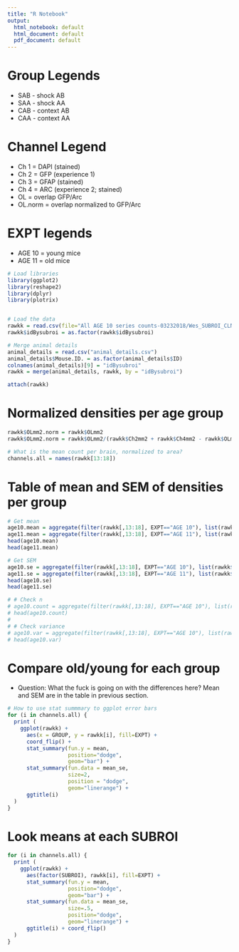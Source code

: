 ```yaml
---
title: "R Notebook"
output:
  html_notebook: default
  html_document: default
  pdf_document: default
---
```


# Group Legends
- SAB - shock AB
- SAA - shock AA
- CAB - context AB
- CAA - context AA

# Channel Legend
- Ch 1 = DAPI (stained)
- Ch 2 = GFP (experience 1)
- Ch 3 = GFAP (stained)
- Ch 4 = ARC (experience 2; stained)
- OL = overlap GFP/Arc
- OL.norm = overlap normalized to GFP/Arc

# EXPT legends
- AGE 10 = young mice
- AGE 11 = old mice

```r
# Load libraries
library(ggplot2)
library(reshape2)
library(dplyr)
library(plotrix)


# Load the data
rawkk = read.csv(file="All AGE 10 series counts-03232018/Wes_SUBROI_CLN_STACKED.csv", header=TRUE, sep=",")
rawkk$idBysubroi = as.factor(rawkk$idBysubroi)

# Merge animal details
animal_details = read.csv("animal_details.csv")
animal_details$Mouse.ID. = as.factor(animal_details$ID)
colnames(animal_details)[9] = "idBysubroi"
rawkk = merge(animal_details, rawkk, by = "idBysubroi")

attach(rawkk)


```


# Normalized densities per age group
```r

rawkk$OLmm2.norm = rawkk$OLmm2
rawkk$OLmm2.norm = rawkk$OLmm2/(rawkk$Ch2mm2 + rawkk$Ch4mm2 - rawkk$OLmm2)

# What is the mean count per brain, normalized to area?
channels.all = names(rawkk[13:18])


```

# Table of mean and SEM of densities per group
```r
# Get mean
age10.mean = aggregate(filter(rawkk[,13:18], EXPT=="AGE 10"), list(rawkk$GROUP[rawkk$EXPT=="AGE 10"]), mean)
age11.mean = aggregate(filter(rawkk[,13:18], EXPT=="AGE 11"), list(rawkk$GROUP[rawkk$EXPT=="AGE 11"]), mean)
head(age10.mean)
head(age11.mean)

# Get SEM
age10.se = aggregate(filter(rawkk[,13:18], EXPT=="AGE 10"), list(rawkk$GROUP[rawkk$EXPT=="AGE 10"]), std.error)
age11.se = aggregate(filter(rawkk[,13:18], EXPT=="AGE 11"), list(rawkk$GROUP[rawkk$EXPT=="AGE 11"]), std.error)
head(age10.se)
head(age11.se)

# # Check n
# age10.count = aggregate(filter(rawkk[,13:18], EXPT=="AGE 10"), list(rawkk$GROUP[rawkk$EXPT=="AGE 10"]), count)
# head(age10.count)
# 
# # Check variance
# age10.var = aggregate(filter(rawkk[,13:18], EXPT=="AGE 10"), list(rawkk$GROUP[rawkk$EXPT=="AGE 10"]), var)
# head(age10.var)


```



# Compare old/young for each group
- Question: What the fuck is going on with the differences here? Mean and SEM are in the table in previous section. 
```r
# How to use stat summmary to ggplot error bars
for (i in channels.all) {
  print (
    ggplot(rawkk) + 
      aes(x = GROUP, y = rawkk[i], fill=EXPT) +
      coord_flip() + 
      stat_summary(fun.y = mean, 
                   position="dodge",
                   geom="bar") +
      stat_summary(fun.data = mean_se, 
                   size=2,
                   position = "dodge",
                   geom="linerange") +
      ggtitle(i)
  )
}
```



# Look means at each SUBROI
```r
for (i in channels.all) {
  print (
    ggplot(rawkk) +
      aes(factor(SUBROI), rawkk[i], fill=EXPT) + 
      stat_summary(fun.y = mean, 
                   position="dodge",
                   geom="bar") +
      stat_summary(fun.data = mean_se, 
                   size=.5,
                   position="dodge",
                   geom="linerange") +
      ggtitle(i) + coord_flip() 
  )
}

```

